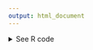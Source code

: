 ```yaml
---
output: html_document
---
```


<details><summary>See R code</summary>

:::{.goals}
::::{.goals-header}
R Code: Highest Grossing Tours Sankey Chart
::::
::::{.goals-container}

To create the Highest Grossing Tours Sankey Chart, we first load the packages that we will need.

```r
#| eval: false
#| echo: true

# To load and clean data
library(tidyverse)

# To visualize the data  
library(ggplot2)
library(scales)
library(glue)
library(ggsankey) # get at https://github.com/davidsjoberg/ggsankey
library(ggtext)
library(colorspace)
library(ggh4x)
```

Borrowing heavily from [Georgios Karamanis'](https://www.linkedin.com/in/georgios-karamanis-a54926153/) [#TidyTuesday post, where he shared an alluvial bump chart made with {ggsankey} with data from UNHCR, the UN Refugee Agency](https://www.linkedin.com/posts/georgios-karamanis-a54926153_tidytuesday-rstats-dataviz-activity-7101468916958322688-7UxN). The heaviest lift came from [{`ggsankey`}, the R Package for making beautiful sankey, alluvial and sankey bump plots in ggplot2](https://github.com/davidsjoberg/ggsankey)

First, we're going to load our data, collected manually from Pollstar reporting over the last 20 years. Artist names need to be cleaned up, and we need to structure our dataset for the Sankey Bump plot.

```r
#| eval: false
#| echo: true
rank_concert_tours <- read_csv("../data/rank_concert_tours.csv") |>
  mutate(
    artist = case_when(
      artist == "Tim McGraw/Faith Hill"  ~ "Tim Mcgraw et. al.",
      artist == "Tim McGraw / Faith Hill"  ~ "Tim Mcgraw et. al.",
      artist == "Kenny Chesney & Tim Mcgraw"  ~ "Tim Mcgraw et. al.",
      artist == "Michael Jackson The Immortal World Tour By Cirque Du Soleil"  ~ "Michael Jackson",
      artist == "Bruce Springsteen & The E Street Band"  ~ "Bruce Springsteen & the E Street Band",
      artist == "Jay-Z / Beyoncé"   ~ "Beyoncé & Jay Z",
      artist == "Beyoncé and Jay Z" ~ "Beyoncé & Jay Z",
      artist == "Billy Joel/Elton John"  ~ "Billy Joel & Elton John"  ,
      artist == "“Summer Sanitarium Tour”/Metallica"  ~ "Metallica",
      artist == "'N Sync"  ~ "Nsync",
      .default = artist
    )
  )

for (YEAR in unique(rank_concert_tours$year)){
  # print(as.character(YEAR))
  
  year_tbl <- rank_concert_tours |>
    filter(year == YEAR)
  
  add_tbl <- tibble(
    year = YEAR,
    artist = (rank_concert_tours$artist |> unique())[!(rank_concert_tours$artist |> unique() %in% year_tbl$artist)],
    gross = 1)
  
  add_tbl$rank <- 11:(nrow(add_tbl)+10)
  
  year_tbl <- year_tbl |> 
    bind_rows(
      add_tbl)
  
  rank_concert_tours <- year_tbl |> 
    bind_rows(
      rank_concert_tours |> 
        filter(year != YEAR))
  
}

rank_concert_tours <- tibble(rank_concert_tours) |> 
  arrange(year, rank)

# Set artist as factor, set levels
# This helps the visualization

# artist we want in front
artist_levels <- c("Taylor Swift",
                   "Ed Sheeran",
                   "The Rolling Stones",
                   "Bruce Springsteen & the E Street Band",
                   "U2",
                   "Elton John",
                   "Bad Bunny")

artist_levels = c(
  artist_levels,
  
# everyone else, sorted alphabeically. 
  (rank_concert_tours$artist |> unique())[!(rank_concert_tours$artist |> unique() %in% artist_levels)] |> sort())

rank_concert_tours$artist <- factor(
  x = rank_concert_tours$artist,
  levels = artist_levels)
```

Now, let's use {ggplot} and {ggsankey} to build this plot.

The placement of many of the annotations is optimized for the square image output.

```r
#| eval: false
#| echo: true

# Update with taylor swift colors, https://www.color-hex.com/color-palette/1029201
#b9d2b5	(185,210,181)
ts_pal <- tribble(
  ~artist,                                  ~hex_color,
  "Taylor Swift",                           "#823549",
  "Ed Sheeran",                             "#f4cb8d", 
  "The Rolling Stones",                     "#1EB3B3", 
  "Bruce Springsteen & the E Street Band",  "#0041CC",
  "U2",                                     "#76ad6d",
  "Elton John",                             "#cc86cf",
  "Bad Bunny",                              "#6bddfa"            
)
# Old colors
# ts_pal <- tribble(
#   ~artist,                                  ~hex_color,
#   "Bad Bunny",                              "#1EB3B3", 
#   "Bruce Springsteen & the E Street Band",  "#0041CC", 
#   "Ed Sheeran",                             "#e17d17", 
#   "Elton John",                             "#A713CC",
#   "Taylor Swift",                           "#CE1126", 
#   "The Rolling Stones",                     "#877DB8",
#   "U2",                                     "#38C754"
# )
# ts_pal <- c("#1EB3B3","#0041CC","#e17d17","#A713CC","#CE1126","#877DB8","#38C754")

# set text and position of major artist and tour annotation. 
annot <- tribble(~artist, ~x, ~y, ~total, ~note, ~size,
                 "The Rolling Stones", 2003.5, 1100, 1216000000, "between 2013-2023", 4.9,
                 "Bruce Springsteen & the E Street Band", 2010, 1550, 268300000, "in 2016", 4.9,
                 "U2", 2013, 1850, 316000000, "in 2017", 4.9,
                 "Ed Sheeran", 2017, 2200, 768200000, "between 2017-2019", 5,
                 "Elton John", 2018.5, 2500, 334400000, "in 2022", 4.8,
                 "Bad Bunny", 2018.5, 2700, 373500000, "in 2022", 4.8,
                 "Taylor Swift", 2018.6, 3000, 2400000000, "Projected", 5.5) |>
  rowwise() |> 
  mutate(label = glue("**{artist}**<br>{scales::dollar(total)} {note}"))

annot$artist <- factor(x = annot$artist,
                       levels = artist_levels)

f1 <- "Lato"
f2 <- "Abril Fatface"

# Borrowing (stealling liberally) from Georgios Karamanis:
# exporting manually: 
p <- rank_concert_tours |> 
  mutate(fill = artist,
         fill = ifelse(artist %in% annot$artist, artist, NA),
         fill = as.factor(fill)) |> 
  ggplot() +
  # create Sankey bump plot
  geom_sankey_bump(aes(
    x = year,
    node = artist,
    fill = fill,
    value = gross,
    color = after_scale(colorspace::lighten(fill, 0.4))), 
    linewidth = 0.3, 
    type = "alluvial", 
    space = 0, 
    alpha = 0.9) +
  # Labels for top artists
  ggtext::geom_richtext(
    data = annot, 
    aes(x = x, 
        y = y, 
        label = label, 
        color = artist,
        size = size), 
    vjust = 0, 
    family = f1, 
    fill = NA, 
    label.color = NA) + 
  # More labels
  annotate("text", x = 2023.2, y = 900, label = "Mid-Year\nTotal\nfor Other\nArtists", family = f1, hjust = 0, vjust = 1, color = "grey30") +
  # Title and subtitle
  annotate(
    "text", x = 2000, y = 3500, 
    label = str_wrap("How does Taylor Swift's Eras Tour Compare to Others?", indent = 0), 
    size = 8, family = f2, fontface = "bold", hjust = 0, color = "#181716") +
  annotate("text", x = 2000, y = 3370, label = str_wrap("This plot shows rankings and revenue from each year's top ten international music tours between 2000 and 2023. Other top tours & artists are highlighted. ", 50), 
           size = 5.5, family = f1, hjust = 0, vjust = 1, color = "#393433",
           lineheight = .9) +
  
  # Scales, coord, theme
  scale_x_continuous(breaks = seq(2002, 2022, 2),
                     minor_breaks = NULL, 
                     guide = "axis_minor") +
  scale_y_continuous(
    labels = unit_format(prefix = "$",
                         unit = "Billion", 
                         scale = 1e-3),
    limits = c(0,3600),
    breaks = c(1000,2000),
    minor_breaks = NULL) +
  scale_fill_manual(values = ts_pal$hex_color, na.value = "grey80") +
  scale_color_manual(values = ts_pal$hex_color, na.value = "grey80") +
  scale_size_continuous(range = c(4, 6)) +
  coord_cartesian(clip = "off", expand = FALSE) +
  labs(caption = "Source: Pollstar. Projection by CNN & QuestionPro") +
  theme_minimal(base_family = f1) +
  theme(legend.position = "none",
        plot.background = element_rect(fill = "#FFFFFE", color = NA),
        axis.title = element_blank(),
        axis.text = element_text(size = 12, margin = margin(5, 0, 0, 0), family = f1, color = "#393433"),
    # axis.ticks.x = element_line(color = "grey70"),
    # ggh4x.axis.ticks.length.minor = rel(1),
    plot.margin = margin(20, 75, 30, 35),
    plot.caption = element_text(margin = margin(10, 0, 0, 0)))

# p

ggsave(filename = "../images/tswift-v-others-sankey-sqr.png",
       plot = p,
       device = png,
       path = NULL,
       scale = 1,
       width = 10,
       height = 10,
       units = "in",
       dpi = 300,
       limitsize = TRUE,
       bg = NULL)
```

Rectangle Version, for blog post.

```r
#| eval: false
#| echo: true
#| dpi: 300
#| fig.show: hide
#| fig.path: "../images/"
#| label: tswift-v-others-sankey-rect

ts_pal_fill <- tribble(
  ~artist,                                  ~hex_color,
  "Taylor Swift",                           "#823549",
  "Ed Sheeran",                             "#f4cb8d", 
  "The Rolling Stones",                     "#1EB3B3", 
  "Bruce Springsteen & the E Street Band",  "#0041CC",
  "U2",                                     "#76ad6d",
  "Elton John",                             "#cc86cf",
  "Bad Bunny",                              "#6bddfa"            
)

# Set color for annotation
ts_pal_annotcolor <- tribble(
  ~artist,                                  ~hex_color,
  "Bad Bunny",                              "#6bddfa",
  "Bruce Springsteen & the E Street Band",  "#0041CC", 
  "Ed Sheeran",                             "#f4cb8d", 
  "Elton John",                             "#cc86cf",
  "Taylor Swift",                           "#823549",
  "The Rolling Stones",                     "#1EB3B3",
  "U2",                                     "#76ad6d"            
)
# set text and position of major artist and tour annotation. 
annot <- tribble(
  ~artist, ~x, ~y, ~total, ~note, ~size,
  "The Rolling Stones",2004.5, 1100,1216000000,"between 2013-2023",5,
  "Bruce Springsteen & the E Street Band",2010,1550,268300000,"in 2016",4.9,
  "U2", 2013, 1900, 316000000,"in 2017",4.9,
  "Ed Sheeran",2013.5,2200,768200000,"between 2017-2019",5.1,
  "Elton John",2019,2250,334400000,"in 2022",4.8,
  "Bad Bunny",2020,2600,373500000,"in 2022",4.8,
  "Taylor Swift",2019.5, 3150, 2400000000,"Projected",5.5
) |> rowwise() |> 
  mutate(
    label = glue("**{artist}**<br>{scales::dollar(total)} {note}")
  )

annot_segments <- tribble(
  ~y,        ~yend,      ~x,     ~xend,  ~colour,
  1100,      850,        2004.5, 2005,   "The Rolling Stones",
  1680,      1500,       2013,   2015.7,   "Bruce Springsteen & the E Street Band",
  2250,      2100,       2016.8,   2018,   "Ed Sheeran",
  1950,      1800,       2015,   2016.7,   "U2",
  2280,      1700,       2019.7,   2021.7, "Elton John",
  2630,      2200,       2020.5, 2021.9, "Bad Bunny",
  3180,      2900,       2019.5,   2022.8, "Taylor Swift",
)

annot$artist <- factor(
  x = annot$artist,
  levels = artist_levels
)

f1 <- "Lato"
f2 <- "Abril Fatface"

# exporting manually: 
p2 <- rank_concert_tours |> 
  mutate(
    fill = artist,
    fill = ifelse(artist %in% annot$artist, artist, NA),
    fill = as.factor(fill)
  ) |> 
  ggplot( ) +
  # create Sankey bump plot
  geom_sankey_bump(
    aes(
      x = year, 
      node = artist, 
      fill = fill,
      value = gross,
      color = after_scale(colorspace::lighten(fill, 0.4))
    ), 
    linewidth = 0.3, 
    type = "alluvial", 
    space = 0, 
    alpha = 0.9
  ) +
  # Labels for top artists
  ggtext::geom_richtext(
    data = annot, 
    aes(
      x = x, 
      y = y, 
      label = label, 
      color = artist,
      size = size
    ), 
    vjust = 0, 
    family = f1, 
    fill = NA, 
    label.color = NA) + 
  geom_segment(
    data = annot_segments,
    aes(
      x = x,
      xend = xend,
      y =  y,
      yend =  yend,
      colour = colour
    ),
    size=1,
    alpha = 0.9) +
  
  
  # More labels
  annotate("text", x = 2023.2, y = 900, label = "Mid-Year\nTotal\nfor Other\nArtists", family = f1, hjust = 0, vjust = 1, color = "grey30") +
  # Title and subtitle
  annotate(
    "text", x = 2000, y = 3500, 
    label = str_wrap("How does Taylor Swift's Eras Tour Compare to Others?", indent = 0), 
    size = 8, family = f2, fontface = "bold", hjust = 0, color = "#181716") +
  annotate("text", x = 2000, y = 3370, 
           label = paste0(
             str_wrap("This plot shows rankings and revenue from each year's top ten international music tours between 2000 and 2023.", 60),
             "\n",
             "Other top tours & artists are highlighted."
           ), 
           size = 5.5, family = f1, hjust = 0, vjust = 1, color = "#393433",
           lineheight = .9) +
  
  
  # Scales, coord, theme
  scale_x_continuous(
    breaks = seq(2002, 2022, 2),
    minor_breaks = NULL, 
    guide = "axis_minor") +
  scale_y_continuous(
    labels = unit_format(
      prefix = "$",
      unit = "Billion", 
      scale = 1e-3),
    limits = c(0,3600),
    breaks = c(1000,2000),
    minor_breaks = NULL
  ) +
  scale_fill_manual(
    values = c(
      "7"="#6bddfa",
      "4"="#0041CC", 
      "2"="#f4cb8d", 
      "6"="#cc86cf",
      "1"="#823549",
      "3"="#1EB3B3",
      "5"="#76ad6d"   
    ), 
    na.value = "grey80") +
  scale_color_manual(
    values = c(
      "Bad Bunny"="#6bddfa",
      "Bruce Springsteen & the E Street Band"="#0041CC", 
      "Ed Sheeran"="#f4cb8d", 
      "Elton John"="#cc86cf",
      "Taylor Swift"="#823549",
      "The Rolling Stones"="#1EB3B3",
      "U2"="#76ad6d"   
    ), 
    na.value = "grey80") +
  scale_size_continuous(range = c(4, 6)) +
  coord_cartesian(clip = "off", expand = FALSE) +
  labs(
    caption = "Source: Pollstar. Projection by CNN & QuestionPro"
  ) +
  theme_minimal(
    base_family = f1
  ) +
  theme(
    legend.position = "none",
    plot.background = element_rect(fill = "#FFFFFE", color = NA),
    axis.title = element_blank(),
    axis.text = element_text(size = 12, margin = margin(5, 0, 0, 0), family = f1, color = "#393433"),
    # axis.ticks.x = element_line(color = "grey70"),
    # ggh4x.axis.ticks.length.minor = rel(1),
    plot.margin = margin(20, 75, 30, 35),
    plot.caption = element_text(margin = margin(10, 0, 0, 0))
  )

# p2


ggsave(
  filename = "../images/tswift-v-others-sankey-rect.jpg",
  plot = p2,
  device = jpeg,
  path = NULL,
  scale = 1,
  width = 14,
  height = 8,
  units = "in",
  dpi = 300,
  limitsize = TRUE,
  bg = NULL
)
```

::::
:::

</details>